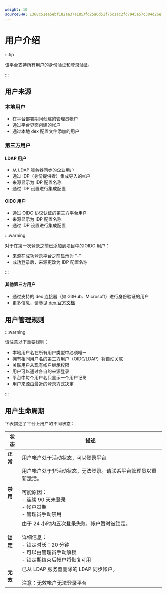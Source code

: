 ```yaml
---
weight: 10
sourceSHA: 1368c51ea5ebf182aa37a1853fd25a6d51f75c1ac2fc7945e57c304d26e7b646
---
```


# 用户介绍

:::tip

该平台支持所有用户的身份验证和登录验证。

:::

## 用户来源

### 本地用户

- 在平台部署期间创建的管理员帐户
- 通过平台界面创建的帐户
- 通过本地 dex 配置文件添加的用户

### 第三方用户

#### LDAP 用户

- 从 LDAP 服务器同步的企业用户
- 通过 IDP（身份提供者）集成导入的帐户
- 来源显示为 IDP 配置名称
- 通过 IDP 设置进行集成配置

#### OIDC 用户

- 通过 OIDC 协议认证的第三方平台用户
- 来源显示为 IDP 配置名称
- 通过 IDP 设置进行集成配置

:::warning

对于在第一次登录之前已添加到项目中的 OIDC 用户：

- 来源在成功登录平台之前显示为 "-"
- 成功登录后，来源更改为 IDP 配置名称

:::

#### 其他第三方用户

- 通过支持的 dex 连接器（如 GitHub、Microsoft）进行身份验证的用户
- 更多信息，请参见 [dex 官方文档](https://github.com/dexidp/dex)

## 用户管理规则

:::warning

请注意以下重要规则：

- 本地用户名在所有用户类型中必须唯一
- 拥有相同用户名的第三方用户（OIDC/LDAP）将自动关联
- 关联用户从现有帐户继承权限
- 用户可以通过各自的来源登录
- 平台中每个用户名只显示一个用户记录
- 用户来源由最近的登录方式决定

:::

## 用户生命周期

下表描述了平台上用户的不同状态：

| 状态       | 描述                                                                                                                                                                                                                     |
| ----------- | -------------------------------------------------------------------------------------------------------------------------------------------------------------------------------------------------------------------- |
| **正常**   | 用户帐户处于活动状态，可以登录平台                                                                                                                                                                                    |
| **禁用**   | 用户帐户处于非活动状态，无法登录。请联系平台管理员以重新激活。<br /><br />可能原因：<br />- 连续 90 天未登录<br />- 帐户过期<br />- 管理员手动禁用                                                                 |
| **锁定**   | 由于 24 小时内五次登录失败，帐户暂时被锁定。<br /><br />详细信息：<br />- 锁定时长：20 分钟<br />- 可以由管理员手动解锁<br />- 锁定期结束后帐户将恢复可用                                                       |
| **无效**   | 已从 LDAP 服务器删除的 LDAP 同步帐户。<br /><br />注意：无效帐户无法登录平台                                                                                                                                                           |
